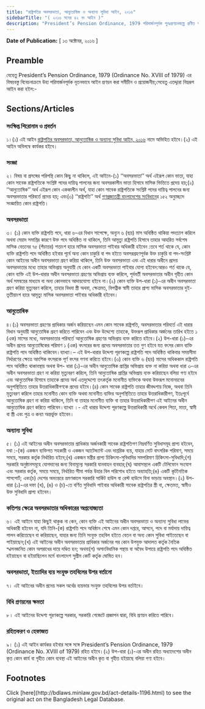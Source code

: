 ```yaml
---
title: "রাষ্ট্রপতির অবসরভাতা, আনুতোষিক ও অন্যান্য সুবিধা আইন, ২০১৬"
sidebarTitle: "( ২০১৬ সনের ৪২ নং আইন )"
description: "President’s Pension Ordinance, 1979 পরিমার্জনপূর্বক পুনঃপ্রণয়নকল্পে প্রণীত আইন"
---
```


**Date of Publication:** [ ১৩ অক্টোবর, ২০১৬ ]

## Preamble

যেহেতু President’s Pension Ordinance, 1979 (Ordinance No. XVIII of 1979) এর বিষয়বস্তু বিবেচনাক্রমে উহা পরিমার্জনপূর্বক নূতনভাবে আইন প্রণয়ন করা সমীচীন ও প্রয়োজনীয়;সেহেতু এতদ্দ্বারা নিম্নরূপ আইন করা হইল:-

## Sections/Articles

### সংক্ষিপ্ত শিরোনাম ও প্রবর্তন

১।(১) এই আইন [রাষ্ট্রপতির অবসরভাতা, আনুতোষিক ও অন্যান্য সুবিধা আইন, ২০১৬](/act-1196.html "রাষ্ট্রপতির অবসরভাতা, আনুতোষিক ও অন্যান্য সুবিধা আইন, ২০১৬") নামে অভিহিত হইবে।(২) এই আইন অবিলম্বে কার্যকর হইবে।

### সংজ্ঞা

২। বিষয় বা প্রসঙ্গের পরিপন্থি কোন কিছু না থাকিলে, এই আইনে-(১) ‘‘অবসরভাতা’’ অর্থ এইরূপ কোন ভাতা, যাহা কোন সাবেক রাষ্ট্রপতিকে সংশ্লিষ্ট পদের দায়িত্ব পালনের জন্য অবসরকালীন ভাতা হিসাবে মাসিক ভিত্তিতে প্রদেয় হয়;(২) ‘‘আনুতোষিক’’ অর্থ এইরূপ কোন এককালীন অর্থ, যাহা কোন সাবেক রাষ্ট্রপতিকে সংশ্লিষ্ট পদের দায়িত্ব পালনের জন্য অবসরভাতার পরিবর্তে প্রদেয় হয়; এবং(৩) ‘‘রাষ্ট্রপতি’’ অর্থ [গণপ্রজাতন্ত্রী বাংলাদেশের সংবিধান](/act-957.html "গণপ্রজাতন্ত্রী বাংলাদেশের সংবিধান")ের ১৫২ অনুচ্ছেদে সংজ্ঞায়িত কোন রাষ্ট্রপতি।

### অবসরভাতা

৩। (১) কোন ব্যক্তি রাষ্ট্রপতি পদে, ধারা ৬-এর বিধান সাপেক্ষে, অন্যূন ৬ (ছয়) মাস অধিষ্ঠিত থাকিয়া পদত্যাগ করিলে অথবা মেয়াদ সমাপ্তির কারণে উক্ত পদে অধিষ্ঠিত না থাকিলে, তিনি আমৃত্যু রাষ্ট্রপতি হিসাবে তাহার আহরিত সর্বশেষ মাসিক বেতনের ৭৫ (পঁচাত্তর) শতাংশ হারে মাসিক অবসরভাতা পাইবার অধিকারী হইবেন :তবে শর্ত থাকে যে, কোন ব্যক্তি রাষ্ট্রপতি পদে অধিষ্ঠিত হইবার পূর্বে অন্য কোন চাকুরি বা পদ হইতে অবসরগ্রহণপূর্বক উক্ত চাকুরি বা পদ-সংশ্লিষ্ট কোন আইনের অধীন অবসরভাতা গ্রহণ করিয়া থাকিলে, তিনি উক্ত অবসরভাতা এবং এই ধারার অধীনে প্রদেয় অবসরভাতার মধ্যে তাহার অভিপ্রায় অনুযায়ী যে কোন একটি অবসরভাতা পাইবার যোগ্য হইবেন:আরও শর্ত থাকে যে, কোন ব্যক্তি এই উপ-ধারার অধীন অবসরভাতা গ্রহণের অভিপ্রায় ব্যক্ত করিলে, পূর্ববর্তী অবসরভাতার অধীন গৃহীত কোন অর্থ সমন্বয়ের মাধ্যমে বা অন্য কোনভাবে আদায়যোগ্য হইবে না।(২) কোন ব্যক্তি উপ-ধারা (১)-এর অধীন অবসরভাতা গ্রহণ করিয়া মৃত্যুবরণ করিলে, তাহার বিধবা স্ত্রী অথবা, ক্ষেত্রমত, বিপত্নীক স্বামী তাহার প্রাপ্য মাসিক অবসরভাতার দুই-তৃতীয়াংশ হারে আমৃত্যু মাসিক অবসরভাতা পাইবার অধিকারী হইবেন।

### আনুতোষিক

৪।(১) অবসরভাতা গ্রহণের প্রাধিকার অর্জন করিয়াছেন এমন কোন সাবেক রাষ্ট্রপতি, অবসরভাতার পরিবর্তে এই ধারার বিধান অনুযায়ী আনুতোষিক গ্রহণ করিতে পারিবেন এবং উক্ত উদ্দেশ্যে তাহাকে, উক্তরূপ প্রাধিকার অর্জনের তারিখ হইতে ১ (এক) মাসের মধ্যে, অবসরভাতার পরিবর্তে আনুতোষিক গ্রহণের অভিপ্রায় ব্যক্ত করিতে হইবে।(২) উপ-ধারা (১)-এর অধীন প্রদেয় আনুতোষিকের পরিমাণ ১ (এক) বৎসরের জন্য প্রদেয় অবসরভাতার তত গুণ হইবে যত বৎসর কোন ব্যক্তি রাষ্ট্রপতি পদে অধিষ্ঠিত থাকিবেন।ব্যাখ্যা।– এই উপ-ধারার উদ্দেশ্য পূরণকল্পে রাষ্ট্রপতি পদে অধিষ্ঠিত থাকিবার সময়সীমা নির্ধারণের ক্ষেত্রে আংশিক বৎসরকে পূর্ণ বৎসর গণনা করিতে হইবে।(৩) কোন ব্যক্তি ৬ (ছয়) মাসের অধিককাল রাষ্ট্রপতি পদে অধিষ্ঠিত থাকাবস্থায় অথবা উপ- ধারা (১)-এর অধীন আনুতোষিক প্রাপ্তির অভিপ্রায় ব্যক্ত না করিয়া অথবা ধারা ৩-এর অধীন অবসরভাতা গ্রহণ না করিয়া মৃত্যুবরণ করিলে, তিনি আনুতোষিক প্রাপ্তির অভিপ্রায় ব্যক্ত করিয়াছেন বলিয়া গণ্য হইবে এবং আনুতোষিক হিসাবে তাহাকে প্রদেয় অর্থ এতদুদ্দেশ্যে তৎকর্তৃক মনোনীত ব্যক্তিকে অথবা উক্তরূপ মনোনয়নের অনুপস্থিতিতে তাহার উত্তরাধিকারীগণকে প্রদেয় হইবে।(৪) কোন সাবেক রাষ্ট্রপতি তাহার জীবদ্দশায় নিজে, অথবা তিনি মৃত্যুবরণ করিলে তাহার মনোনীত কোন ব্যক্তি অথবা মনোনীত ব্যক্তির অনুপস্থিতিতে তাহার উত্তরাধিকারীগণ, ইতঃপূর্বে আনুতোষিক গ্রহণ না করিয়া থাকিলে, তিনি বা তাহার মনোনীত ব্যক্তি বা তাহার উত্তরাধিকারীগণ এই আইনের অধীন আনুতোষিক গ্রহণ করিতে পারিবেন।ব্যাখ্যা ।- এই ধারার উদ্দেশ্য পূরণকল্পে উত্তরাধিকারী অর্থে কেবল পিতা, মাতা, স্বামী বা স্ত্রী এবং পুত্র ও কন্যা অন্তর্ভুক্ত হইবেন।

### অন্যান্য সুবিধা

৫। (১) এই আইনের অধীন অবসরভাতার প্রাধিকার অর্জনকারী সাবেক রাষ্ট্রপতিগণ নিম্নবর্ণিত সুবিধাসমূহ প্রাপ্য হইবেন, যথা :-(ক) একজন ব্যক্তিগত সহকারী ও একজন অ্যাটেন্ড্যান্ট এবং দাপ্তরিক ব্যয়, যাহার মোট বাৎসরিক পরিমাণ, সময়ে সময়ে, সরকার কর্তৃক নির্ধারিত হইবে;(খ) একজন মন্ত্রীর প্রাপ্য চিকিৎসা-সুবিধাদির সমপরিমাণ চিকিৎসা-সুবিধাদি;(গ) সরকারি অনুষ্ঠানসমূহে যোগদানের জন্য বিনামূল্যে সরকারি যানবাহন ব্যবহার;(ঘ) আবাসস্থলে একটি টেলিফোন সংযোগ এবং সরকার কর্তৃক, সময়ে সময়ে, নির্ধারিত সীমা পর্যন্ত উহার বিল পরিশোধ হইতে অব্যাহতি;(ঙ) একটি কূটনৈতিক পাসপোর্ট; এবং(চ) দেশের অভ্যন্তরে ভ্রমণকালে সরকারি সার্কিট হাউস বা রেস্ট হাউসে বিনা ভাড়ায় অবস্থান।(২) উপ-ধারা (১)-এর দফা (খ), (ঙ) ও (চ)-তে বর্ণিত সুবিধাদি পাইবার অধিকারী সাবেক রাষ্ট্রপতির স্ত্রী বা, ক্ষেতমত, স্বামীও উক্ত সুবিধাদি প্রাপ্য হইবেন।

### কতিপয় ক্ষেত্রে অবসরভাতার অধিকারের অপ্রযোজ্যতা

৬। এই আইনে যাহা কিছুই থাকুক না কেন, কোন ব্যক্তি এই আইনের অধীন অবসরভাতা ও অন্যান্য সুবিধা লাভের অধিকারী হইবেন না, যদি তিনি-(ক) রাষ্ট্রপতি পদে অধিষ্ঠান শেষে এমন কোন দপ্তরে, আসনে, পদে বা মর্যাদায় দায়িত্ব পালন করিতেছেন বা করিয়াছেন, যাহার জন্য তিনি সংযুক্ত তহবিল হইতে বেতন বা অন্য কোন সুবিধা পাইতেছেন বা পাইয়াছেন;(খ) এই আইনের অধীন অবসরভাতার প্রাধিকার অর্জনের পর কোন উপযুক্ত আদালত কর্তৃক নৈতিক স্খলনজনিত কোন অপরাধের দায়ে দণ্ডিত হন; অথবা(গ) অসাংবিধানিক পন্থায় বা অবৈধ উপায়ে রাষ্ট্রপতি পদে অধিষ্ঠিত হইয়াছেন বা হইয়াছিলেন মর্মে বাংলাদেশ সুপ্রীম কোর্ট কর্তৃক ঘোষিত হন।

### অবসরভাতা, ইত্যাদির ব্যয় সংযুক্ত তহবিলের উপর বর্তানো

৭। এই আইনের অধীন প্রদেয় সকল অর্থের ব্যয়ভার সংযুক্ত তহবিলের উপর বর্তাইবে।

### বিধি প্রণয়নের ক্ষমতা

৮। এই আইনের উদ্দেশ্য পূরণকল্পে সরকার, সরকারি গেজেটে প্রজ্ঞাপন দ্বারা, বিধি প্রণয়ন করিতে পারিবে।

### রহিতকরণ ও হেফাজত

৯। (১) এই আইন কার্যকর হইবার সঙ্গে সঙ্গে President’s Pension Ordinance, 1979 (Ordinance No. XVIII of 1979) রহিত হইবে।(২) উপ-ধারা (১)-এর অধীন রহিত অধ্যাদেশের অধীন কৃত কোন কার্য বা গৃহীত কোন ব্যবস্থা এই আইনের অধীন কৃত বা গৃহীত হইয়াছে বলিয়া গণ্য হইবে।

## Footnotes

<Note>
  Click [here](http://bdlaws.minlaw.gov.bd/act-details-1196.html) to see the original act on the Bangladesh Legal Database.
</Note>
